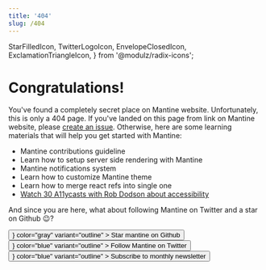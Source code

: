 ```yaml
---
title: '404'
slug: /404
---
```


  StarFilledIcon,
  TwitterLogoIcon,
  EnvelopeClosedIcon,
  ExclamationTriangleIcon,
} from '@modulz/radix-icons';

<Head title="404" disableTitleTemplate />

# Congratulations!

You've found a completely secret place on Mantine website. Unfortunately, this is only a 404 page.
If you've landed on this page from link on Mantine website, please [create an issue](https://github.com/mantinedev/mantine/issues/new).
Otherwise, here are some learning materials that will help you get started with Mantine:

- <GatsbyLink to="/pages/contribute/">Mantine contributions guideline</GatsbyLink>
- <GatsbyLink to="/guides/ssr/">Learn how to setup server side rendering with Mantine</GatsbyLink>
- <GatsbyLink to="/others/notifications/">Mantine notifications system</GatsbyLink>
- <GatsbyLink to="/theming/theming-context/">Learn how to customize Mantine theme</GatsbyLink>
- <GatsbyLink to="/hooks/use-merged-ref/">Learn how to merge react refs into single one</GatsbyLink>
- [Watch 30 A11ycasts with Rob Dodson about accessibility](https://www.youtube.com/playlist?list=PLNYkxOF6rcICWx0C9LVWWVqvHlYJyqw7g)

And since you are here, what about following Mantine on Twitter and a star on Github 😉?

<Group grow>
  <Button
    component="a"
    href="https://github.com/mantinedev/mantine"
    leftIcon={<StarFilledIcon />}
    color="gray"
    variant="outline"
  >
    Star mantine on Github
  </Button>
  <Button
    component="a"
    href="https://twitter.com/mantinedev"
    leftIcon={<TwitterLogoIcon />}
    color="blue"
    variant="outline"
  >
    Follow Mantine on Twitter
  </Button>
  <Button
    component="a"
    href="https://buttondown.email/mantine"
    leftIcon={<EnvelopeClosedIcon />}
    color="blue"
    variant="outline"
  >
    Subscribe to monthly newsletter
  </Button>
</Group>
